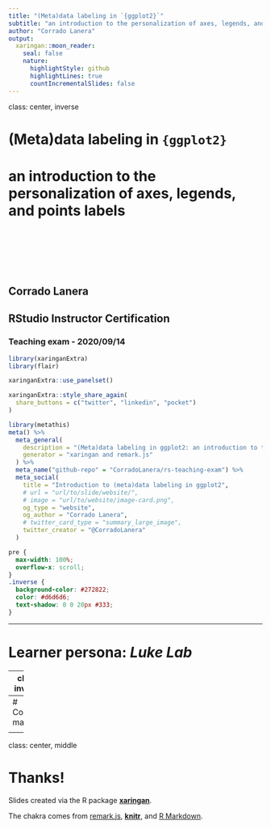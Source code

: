 ```yaml
---
title: "(Meta)data labeling in `{ggplot2}`"
subtitle: "an introduction to the personalization of axes, legends, and points labels"
author: "Corrado Lanera"
output:
  xaringan::moon_reader:
    seal: false
    nature:
      highlightStyle: github
      highlightLines: true
      countIncrementalSlides: false
---
```

class: center, inverse

# **(Meta)data labeling in `{ggplot2}`**
# an introduction to the personalization of axes, legends, and points labels

<br><br>

<br><br>

## Corrado Lanera
## RStudio Instructor Certification
### Teaching exam - 2020/09/14

```r
library(xaringanExtra)
library(flair)
```

```r
xaringanExtra::use_panelset()
```

```r
xaringanExtra::style_share_again(
  share_buttons = c("twitter", "linkedin", "pocket")
)
```

```r
library(metathis)
meta() %>%
  meta_general(
    description = "(Meta)data labeling in ggplot2: an introduction to the personalization of axes, legends, and points labels",
    generator = "xaringan and remark.js"
  ) %>% 
  meta_name("github-repo" = "CorradoLanera/rs-teaching-exam") %>% 
  meta_social(
    title = "Introduction to (meta)data labeling in ggplot2",
    # url = "url/to/slide/website/",
    # image = "url/to/website/image-card.png",
    og_type = "website",
    og_author = "Corrado Lanera",
    # twitter_card_type = "summary_large_image",
    twitter_creator = "@CorradoLanera"
  )
```

```css
pre {
  max-width: 100%;
  overflow-x: scroll;
}
.inverse {
  background-color: #272822;
  color: #d6d6d6;
  text-shadow: 0 0 20px #333;
}
```












---

# Learner persona: *Luke Lab*






---
class: inverse

# Learning objectives





---
# Concept map

<!-- ![](img/cm.png) -->








---

class: center, middle

# Thanks!

Slides created via the R package [**xaringan**](https://github.com/yihui/xaringan).

The chakra comes from [remark.js](https://remarkjs.com), [**knitr**](http://yihui.org/knitr), and [R Markdown](https://rmarkdown.rstudio.com).
